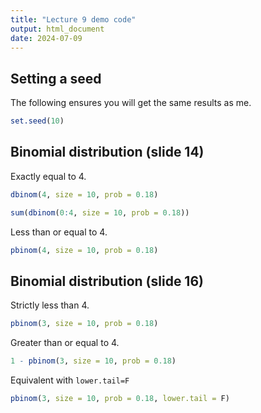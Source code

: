 ```yaml
---
title: "Lecture 9 demo code"
output: html_document
date: 2024-07-09
---
```


## Setting a seed

The following ensures you will get the same results as me.

```r
set.seed(10)
```

## Binomial distribution (slide 14)

Exactly equal to 4.
```r
dbinom(4, size = 10, prob = 0.18)
```

```r
sum(dbinom(0:4, size = 10, prob = 0.18))
```

Less than or equal to 4.

```r
pbinom(4, size = 10, prob = 0.18)
```


## Binomial distribution (slide 16)

Strictly less than 4.

```r
pbinom(3, size = 10, prob = 0.18)
```

Greater than or equal to 4.

```r
1 - pbinom(3, size = 10, prob = 0.18)
```

Equivalent with `lower.tail=F`

```r
pbinom(3, size = 10, prob = 0.18, lower.tail = F)
```
